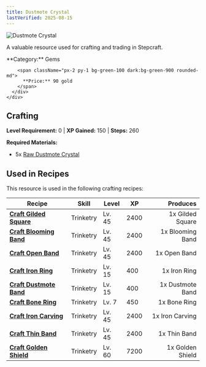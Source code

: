```yaml
---
title: Dustmote Crystal
lastVerified: 2025-08-15
---
```


<div className="flex items-start gap-6 mb-8">
  <div className="flex-shrink-0">
    <img src="/assets/resources/mining/dustmote_crystal.png" alt="Dustmote Crystal" className="w-24 h-24 border rounded-lg" />
  </div>
  <div className="flex-1">
    <div className="space-y-2">
      <p className="text-lg text-muted-foreground">A valuable resource used for crafting and trading in Stepcraft.</p>
      <div className="flex flex-wrap gap-4 text-sm">
        <span className="px-2 py-1 bg-blue-100 dark:bg-blue-900 rounded-md">
          **Category:** Gems
        </span>
        
        <span className="px-2 py-1 bg-green-100 dark:bg-green-900 rounded-md">
          **Price:** 90 gold
        </span>
      </div>
    </div>
  </div>
</div>

## Crafting

**Level Requirement:** 0 | **XP Gained:** 150 | **Steps:** 260

**Required Materials:**

- 5x [Raw Dustmote Crystal](/docs/resources/individual/dustmote_crystal_raw)

## Used in Recipes

This resource is used in the following crafting recipes:

| Recipe | Skill | Level | XP | Produces |
|--------|-------|-------|----|---------:|
| **[Craft Gilded Square](/docs/items/individual/gilded_square)** | Trinketry | Lv. 45 | 2400 | 1x Gilded Square |
| **[Craft Blooming Band](/docs/items/individual/blooming_band)** | Trinketry | Lv. 45 | 2400 | 1x Blooming Band |
| **[Craft Open Band](/docs/items/individual/open_band)** | Trinketry | Lv. 45 | 2400 | 1x Open Band |
| **[Craft Iron Ring](/docs/items/individual/iron_ring)** | Trinketry | Lv. 15 | 400 | 1x Iron Ring |
| **[Craft Dustmote Band](/docs/items/individual/dustmote_band)** | Trinketry | Lv. 15 | 400 | 1x Dustmote Band |
| **[Craft Bone Ring](/docs/items/individual/bone_ring)** | Trinketry | Lv. 7 | 450 | 1x Bone Ring |
| **[Craft Iron Carving](/docs/items/individual/iron_carving)** | Trinketry | Lv. 45 | 2400 | 1x Iron Carving |
| **[Craft Thin Band](/docs/items/individual/thin_band)** | Trinketry | Lv. 45 | 2400 | 1x Thin Band |
| **[Craft Golden Shield](/docs/items/individual/golden_shield)** | Trinketry | Lv. 60 | 7200 | 1x Golden Shield |
